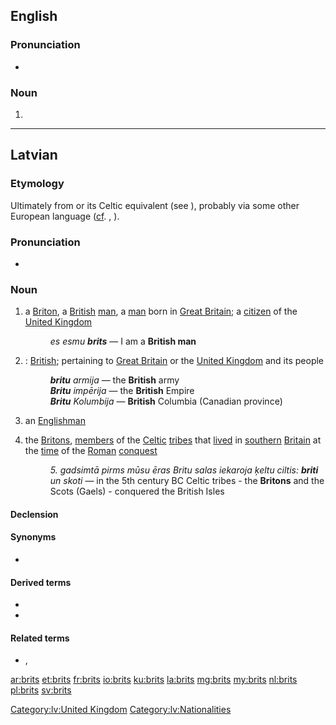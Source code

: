 {{also|Brits}}
==English==
{{wikipedia}}

===Pronunciation===
* {{IPA|/bɹɪts/}}

===Noun===
{{head|en|plural}}

# {{plural of|brit|lang=en}}

----

==Latvian==
{{wikipedia|angļi|briti|lang=lv}}

===Etymology===
Ultimately from {{etyl|la|lv}} {{term/t|la|Brittō}} or its Celtic equivalent (see {{term|Brython}}), probably via some other European language ([[cf]]. {{etyl|de|-}} {{term|Brite|lang=de}}, {{etyl|ru|-}} {{term|бритт|tr=britt|lang=ru}}).

===Pronunciation===
* {{audio|lv-riga-brits.ogg|Audio|lang=lv}}

===Noun===
{{lv-noun|m|1st|fem=britiete}}

# a [[Briton]], a [[British]] [[man]], a [[man]] born in [[Great Britain]]; a [[citizen]] of the [[United Kingdom]]
#: ''es esmu '''brits''''' — I am a '''British man'''
# {{context|genitive plural|lang=lv}}: [[British]]; pertaining to [[Great Britain]] or the [[United Kingdom]] and its people
#: '''''britu''' armija'' — the '''British''' army
#: '''''Britu''' impērija'' — the '''British''' Empire
#: '''''Britu''' Kolumbija'' — '''British''' Columbia (Canadian province)
# {{context|loosely|lang=lv}} an [[Englishman]]
# {{context|historical|in the plural|lang=lv}} the [[Briton]]s, [[member]]s of the [[Celtic]] [[tribe]]s that [[live]]d in [[southern]] [[Britain]] at the [[time]] of the [[Roman]] [[conquest]]
#: ''5. gadsimtā pirms mūsu ēras Britu salas iekaroja ķeltu ciltis: '''briti''' un skoti'' — in the 5th century BC Celtic tribes - the '''Britons''' and the Scots (Gaels) - conquered the British Isles

====Declension====
{{lv-decl-noun|brit|s|1st}}

====Synonyms====
* {{l/lv|anglis}}

====Derived terms====
* {{l/lv|britisks}}
* {{l/lv|Britu salas}}

====Related terms====
* {{l/lv|Lielbritānija}}, {{l/lv|Britānija}}

[[Category:lv:United Kingdom]]
[[Category:lv:Nationalities]]

[[ar:brits]]
[[et:brits]]
[[fr:brits]]
[[io:brits]]
[[ku:brits]]
[[la:brits]]
[[mg:brits]]
[[my:brits]]
[[nl:brits]]
[[pl:brits]]
[[sv:brits]]